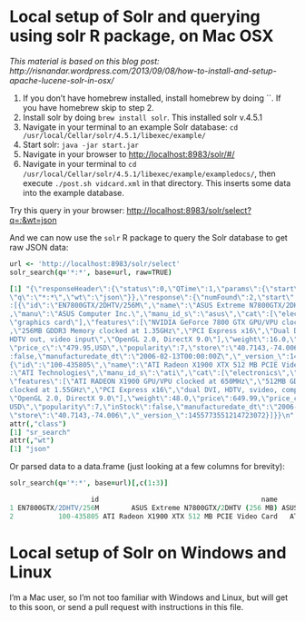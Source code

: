 <!--
%\VignetteEngine{knitr::knitr}
%\VignetteIndexEntry{Local Solr setup}
-->

Local setup of Solr and querying using solr R package, on Mac OSX
======

*This material is based on this blog post: http://risnandar.wordpress.com/2013/09/08/how-to-install-and-setup-apache-lucene-solr-in-osx/*

1. If you don't have homebrew installed, install homebrew by doing ``. If you have homebrew skip to step 2. 
2. Install solr by doing `brew install solr`. This installed solr v.4.5.1
3. Navigate in your terminal to an example Solr database: `cd /usr/local/Cellar/solr/4.5.1/libexec/example/`
4. Start solr: `java -jar start.jar`
5. Navigate in your browser to [http://localhost:8983/solr/#/](http://localhost:8983/solr/#/)
6. Navigate in your terminal to `cd /usr/local/Cellar/solr/4.5.1/libexec/example/exampledocs/`, then execute `./post.sh vidcard.xml` in that directory. This inserts some data into the example database. 

Try this query in your browser: [http://localhost:8983/solr/select?q=*:*&wt=json](http://localhost:8983/solr/select?q=*:*&wt=json)

And we can now use the `solr` R package to query the Solr database to get raw JSON data:

```coffee
url <- 'http://localhost:8983/solr/select'
solr_search(q='*:*', base=url, raw=TRUE)
```

```coffee
[1] "{\"responseHeader\":{\"status\":0,\"QTime\":1,\"params\":{\"start\":\"0\",
\"q\":\"*:*\",\"wt\":\"json\"}},\"response\":{\"numFound\":2,\"start\":0,\"docs\"
:[{\"id\":\"EN7800GTX/2DHTV/256M\",\"name\":\"ASUS Extreme N7800GTX/2DHTV (256 MB)\"
,\"manu\":\"ASUS Computer Inc.\",\"manu_id_s\":\"asus\",\"cat\":[\"electronics\",
\"graphics card\"],\"features\":[\"NVIDIA GeForce 7800 GTX GPU/VPU clocked at 486MHz\"
,\"256MB GDDR3 Memory clocked at 1.35GHz\",\"PCI Express x16\",\"Dual DVI connectors, 
HDTV out, video input\",\"OpenGL 2.0, DirectX 9.0\"],\"weight\":16.0,\"price\":479.95,
\"price_c\":\"479.95,USD\",\"popularity\":7,\"store\":\"40.7143,-74.006\",\"inStock\"
:false,\"manufacturedate_dt\":\"2006-02-13T00:00:00Z\",\"_version_\":1455773551158099968},
{\"id\":\"100-435805\",\"name\":\"ATI Radeon X1900 XTX 512 MB PCIE Video Card\",\"manu\"
:\"ATI Technologies\",\"manu_id_s\":\"ati\",\"cat\":[\"electronics\",\"graphics card\"],
\"features\":[\"ATI RADEON X1900 GPU/VPU clocked at 650MHz\",\"512MB GDDR3 SDRAM 
clocked at 1.55GHz\",\"PCI Express x16\",\"dual DVI, HDTV, svideo, composite out\",
\"OpenGL 2.0, DirectX 9.0\"],\"weight\":48.0,\"price\":649.99,\"price_c\":\"649.99,
USD\",\"popularity\":7,\"inStock\":false,\"manufacturedate_dt\":\"2006-02-13T00:00:00Z\",
\"store\":\"40.7143,-74.006\",\"_version_\":1455773551214723072}]}}\n"
attr(,"class")
[1] "sr_search"
attr(,"wt")
[1] "json"
```

Or parsed data to a data.frame (just looking at a few columns for brevity):

```coffee
solr_search(q='*:*', base=url)[,c(1:3)]
```

```coffee
                    id                                        name               manu
1 EN7800GTX/2DHTV/256M        ASUS Extreme N7800GTX/2DHTV (256 MB) ASUS Computer Inc.
2           100-435805 ATI Radeon X1900 XTX 512 MB PCIE Video Card   ATI Technologies
```

Local setup of Solr on Windows and Linux
======

I'm a Mac user, so I'm not too familiar with Windows and Linux, but will get to this soon, or send a pull request with instructions in this file. 
